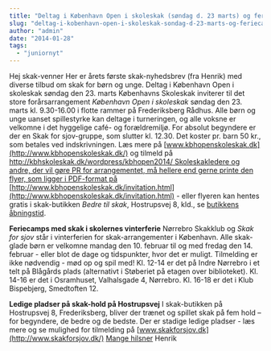 ```yaml
---
title: "Deltag i København Open i skoleskak (søndag d. 23 marts) og feriecamp i vinterferien"
slug: "deltag-i-kobenhavn-open-i-skoleskak-sondag-d-23-marts-og-feriecamp-i-vinterferien"
author: "admin"
date: "2014-01-28"
tags: 
  - "juniornyt"
---
```


Hej skak-venner Her er årets første skak-nyhedsbrev (fra Henrik) med diverse tilbud om skak for børn og unge. Deltag i København Open i skoleskak søndag den 23. marts Københavns Skoleskak inviterer til det store forårsarrangement _København Open i skoleskak_ søndag den 23. marts kl. 9.30-16.00 i flotte rammer på Frederiksberg Rådhus. Alle børn og unge uanset spillestyrke kan deltage i turneringen, og alle voksne er velkomne i det hyggelige café- og forældremiljø. For absolut begyndere er der en Skak for sjov-gruppe, som slutter kl. 12.30. Det koster pr. barn 50 kr., som betales ved indskrivningen. Læs mere på [www.kbhopenskoleskak.dk](http://www.kbhopenskoleskak.dk/) og tilmeld på [http://kbhskoleskak.dk/wordpress/kbhopen2014/ Skoleskakledere og andre, der vil gøre PR for arrangementet, må hellere end gerne printe den flyer, som ligger i PDF-format på](http://kbhskoleskak.dk/wordpress/kbhopen2014/) [http://www.kbhopenskoleskak.dk/invitation.html](http://www.kbhopenskoleskak.dk/invitation.html) - eller flyeren kan hentes gratis i skak-butikken _Bedre til skak_, Hostrupsvej 8, kld., se [butikkens åbningstid](http://bedretilskak.dk/abningstide/).

**Feriecamps med skak i skolernes vinterferie** Nørrebro Skakklub og _Skak for sjov_ står i vinterferien for skak-arrangementer i København. Alle skak-glade børn er velkomne mandag den 10. februar til og med fredag den 14. februar - eller blot de dage og tidspunkter, hvor det er muligt. Tilmelding er ikke nødvendig - mød op og spil med! Kl. 12-14 er det på Indre Nørrebro i et telt på Blågårds plads (alternativt i Støberiet på etagen over biblioteket). Kl. 14-16 er det i Osramhuset, Valhalsgade 4, Nørrebro. Kl. 16-18 er det i Klub Bispebjerg, Smedtoften 12.

**Ledige pladser på skak-hold på Hostrupsvej** I skak-butikken på Hostrupsvej 8, Frederiksberg, bliver der trænet og spillet skak på fem hold – for begyndere, de bedre og de bedste. Der er stadige ledige pladser - læs mere og se mulighed for tilmelding på [www.skakforsjov.dk](http://www.skakforsjov.dk/) [](http://www.skakforsjov.dk/) [Mange hilsner](http://www.skakforsjov.dk/) Henrik
